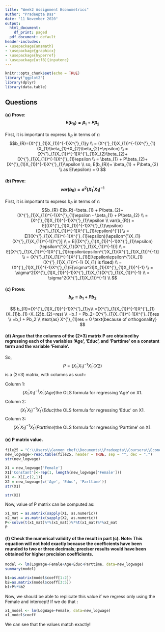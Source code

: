 ```yaml
---
title: "Week2 Assignment Econometrics"
author: "Pradeepta Das"
date: "11 November 2020"
output:
  html_document:
    df_print: paged
  pdf_document: default
header-includes:
- \usepackage{amsmath}
- \usepackage{graphicx}
- \usepackage{hyperref}
- \usepackage[utf8]{inputenc}
---
```


```r
knitr::opts_chunk$set(echo = TRUE)
library("ggplot2")
library(dplyr)
library(data.table)
```
## Questions

#### (a) Prove: $$E(b_{R})=\beta_{1}+P\beta_{2}$$

First, it is important to express $b_R$ in terms of $\epsilon$:
$$b_{R}=(X^{'}_{1}X_{1})^{-1}X^{'}_{1}y \\
= (X^{'}_{1}X_{1})^{-1}X^{'}_{1}(X_{1}\beta_{1}+X_{2}\beta_{2}+\epsilon) \\
= (X^{'}_{1}X_{1})^{-1}X^{'}_{1}X_{2}\beta_{2}+(X^{'}_{1}X_{1})^{-1}X^{'}_{1}\epsilon \\
= \beta_{1} + P\beta_{2}+(X^{'}_{1}X_{1})^{-1}X^{'}_{1}\epsilon \\
so, E(b_{R})= \beta_{1} + P\beta_{2}  \\ as E(\epsilon) = 0
$$


#### (b) Prove: $$var(b_{R})=\sigma^{2}(X^{'}_{1}X_{1})^{-1}$$

First, it is important to express $b_R$ in terms of $\epsilon$:
$$b_{R}-E(b_R)=\beta_{1} + P\beta_{2}+(X^{'}_{1}X_{1})^{-1}X^{'}_{1}\epsilon - \beta_{1} + P\beta_{2} \\
=(X^{'}_{1}X_{1})^{-1}X^{'}_{1}\epsilon \\
var(b_{R}) = E[((X^{'}_{1}X_{1})^{-1}X^{'}_{1}\epsilon)((X^{'}_{1}X_{1})^{-1}X^{'}_{1}\epsilon)^{'}] \\
= E[((X^{'}_{1}X_{1})^{-1}X^{'}_{1}\epsilon)(\epsilon^{'}X_{1}(X^{'}_{1}X_{1})^{-1})^{'}] \\
= E[((X^{'}_{1}X_{1})^{-1}X^{'}_{1}\epsilon)(\epsilon^{'}X_{1}(X^{'}_{1}X_{1})^{-1})] \\
= E[(X^{'}_{1}X_{1})^{-1}X^{'}_{1}\epsilon\epsilon^{'}X_{1}(X^{'}_{1}X_{1})^{-1}] \\
= (X^{'}_{1}X_{1})^{-1}X^{'}_{1}E[\epsilon\epsilon^{'}]X_{1}(X^{'}_{1}X_{1})^{-1} (X_{1} is fixed) \\
= (X^{'}_{1}X_{1})^{-1}X^{'}_{1}E[\sigma^2I]X_{1}(X^{'}_{1}X_{1})^{-1}  \\
= \sigma^2(X^{'}_{1}X_{1})^{-1}X^{'}_{1}X_{1}(X^{'}_{1}X_{1})^{-1}  \\
= \sigma^2(X^{'}_{1}X_{1})^{-1} \\
$$

#### (c) Prove: $$b_{R}=b_1 + Pb_2$$
$$
b_{R}=(X^{'}_{1}X_{1})^{-1}X^{'}_{1}y\\
=(X^{'}_{1}X_{1})^{-1}X^{'}_{1}(X_{1}b_{1}+X_{2}b_{2}+res) \\
=b_1 + Pb_2+(X^{'}_{1}X_{1})^{-1}X^{'}_{1}res \\
=b_1 + Pb_2 \\
\text{as} X^{'}_{1}res = 0 \text{because of orthogonality}
$$

#### (d) Argue that the columns of the (2×3) matrix P are obtained by regressing each of the variables ‘Age’, ‘Educ’, and ‘Parttime’ on a constant term and the variable ‘Female’.



So, $$P=(X^{'}_{1}X_{1})^{-1}X^{'}_{1}(X2)$$ is a (2×3) matrix, with columns as such:

Column 1: $$(X^{'}_{1}X_{1})^{-1}X^{'}_{1}(Age) \text{the OLS formula for regressing ‘Age’ on X1.}$$
Column 2: $$(X^{'}_{1}X_{1})^{-1}X^{'}_{1}(Educ) \text{the OLS formula for regressing ‘Educ’ on X1.}$$
Column 3: $$(X^{'}_{1}X_{1})^{-1}X^{'}_{1}(Parttime) \text{the OLS formula for regressing ‘Parttime’ on X1.}$$


#### (e) P  matrix value.

```r
file25 = "C:\\Users\\Gannon_chef\\Documents\\Pradeepta\\Coursera\\Econometrics\\TrainExer21.txt"
new_logwage<-read.table(file25, header = TRUE, sep = "", dec = ".")
str(new_logwage)
```

```r
X1 = new_logwage['Female']
X1['Constant']<-rep(1, length(new_logwage['Female']))
X1 <- X1[,c(2,1)]
X2 = new_logwage[c('Age', 'Educ', 'Parttime')]
str(X1)
```

```r
str(X2)
```

Now, value of P matrix can be computed as:
```r
x1_mat = as.matrix(sapply(X1, as.numeric))
x2_mat = as.matrix(sapply(X2, as.numeric))
P<-solve(t(x1_mat)%*%(x1_mat))%*%t(x1_mat)%*%x2_mat
P
```


#### (f) Check the numerical validity of the result in part (c). Note: This equation will not hold exactly because the coefficients have been rounded to two or three decimals; preciser results would have been obtained for higher precision coefficients.

```r
model <- lm(LogWage~Female+Age+Educ+Parttime, data=new_logwage)
summary(model)
```
```r
b1=as.matrix(model$coeff[1:2])
b2=as.matrix(model$coeff[3:5])
b1+P%*%b2
```
Now, we should be able to replicate this value if we regress only using the Female and intercept!
If we do that : 
```r
x1_model <- lm(LogWage~Female, data=new_logwage)
x1_model$coeff
```
We can see that the values match exactly!

